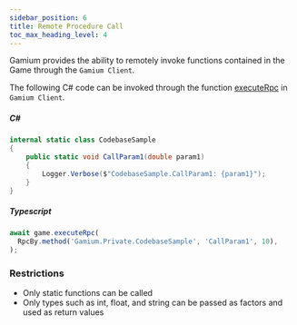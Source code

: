 ```yaml
---
sidebar_position: 6
title: Remote Procedure Call
toc_max_heading_level: 4
---
```


Gamium provides the ability to remotely invoke functions contained in the Game through the `Gamium Client`.

The following C# code can be invoked through the function [executeRpc](../../gamium-client/api/client/typescript/classes/gamium-client#executeRpc-) in `Gamium Client`.

##### C#

```csharp
internal static class CodebaseSample
{
    public static void CallParam1(double param1)
    {
        Logger.Verbose($"CodebaseSample.CallParam1: {param1}");
    }
}
```

##### Typescript

```ts
await game.executeRpc(
  RpcBy.method('Gamium.Private.CodebaseSample', 'CallParam1', 10),
);
```

### Restrictions

- Only static functions can be called
- Only types such as int, float, and string can be passed as factors and used as return values
